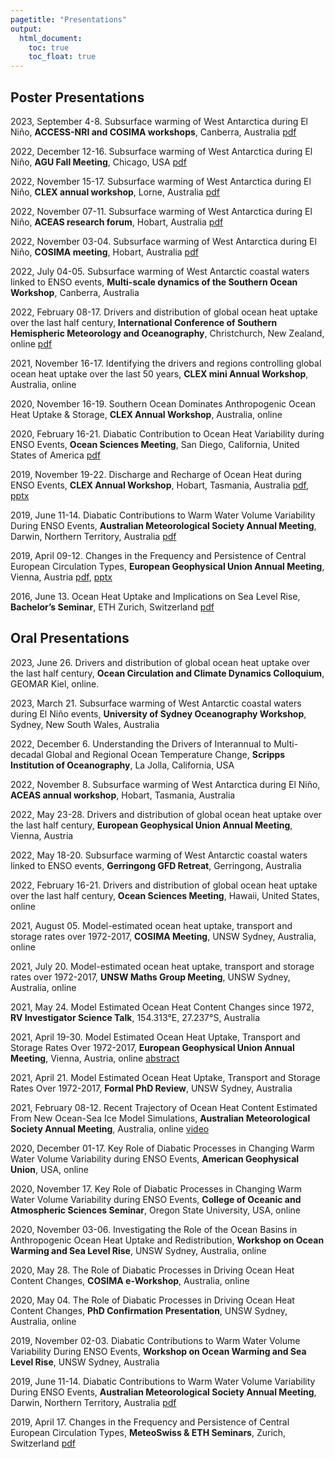 ```yaml
---
pagetitle: "Presentations"
output:
  html_document: 
    toc: true
    toc_float: true
---
```

<link rel="shortcut icon" type="image/x-icon" href="favicon.ico">
<link rel="stylesheet" href="styles.css" type="text/css">

## Poster Presentations
2023, September 4-8. Subsurface warming of West Antarctica during El Niño, **ACCESS-NRI and COSIMA workshops**, Canberra, Australia
[pdf](presentations/poster_access_nri_and_cosima_workshops_maurice_huguenin_2023.pdf)

2022, December 12-16. Subsurface warming of West Antarctica during El Niño, **AGU Fall Meeting**, Chicago, USA [pdf](presentations/poster_cosima_aceas_clex_agu_maurice_huguenin_2022.pdf)

2022, November 15-17. Subsurface warming of West Antarctica during El Niño, **CLEX annual workshop**, Lorne, Australia [pdf](presentations/poster_cosima_aceas_clex_agu_maurice_huguenin_2022.pdf)

2022, November 07-11. Subsurface warming of West Antarctica during El Niño, **ACEAS research forum**, Hobart, Australia [pdf](presentations/poster_cosima_aceas_clex_agu_maurice_huguenin_2022.pdf)

2022, November 03-04. Subsurface warming of West Antarctica during El Niño, **COSIMA meeting**, Hobart, Australia [pdf](presentations/poster_cosima_aceas_clex_agu_maurice_huguenin_2022.pdf)


2022, July 04-05. Subsurface warming of West Antarctic coastal waters linked to ENSO events, **Multi-scale dynamics of the Southern Ocean Workshop**, Canberra, Australia 

2022, February 08-17. Drivers and distribution of global ocean heat uptake over the last half century, **International Conference of Southern Hemispheric Meteorology and Oceanography**, Christchurch, New Zealand, online [pdf](presentations/poster_icshmo_conference_maurice_huguenin_2022.pdf)

2021, November 16-17. Identifying the drivers and regions controlling global ocean heat uptake over the last 50 years, **CLEX mini Annual Workshop**, Australia, online

2020, November 16-19. Southern Ocean Dominates Anthropogenic Ocean Heat Uptake & Storage, **CLEX Annual Workshop**, Australia, online

2020, February 16-21. Diabatic Contribution to Ocean Heat Variability during ENSO Events, **Ocean Sciences Meeting**, San Diego, California, United States of America [pdf](presentations/poster_ocean_sciences_conference_maurice_huguenin_2020.pdf)

2019, November 19-22. Discharge and Recharge of Ocean Heat during ENSO Events, **CLEX Annual Workshop**, Hobart, Tasmania, Australia [pdf](presentations/poster_clex_workshop_maurice_huguenin_2019.pdf), [pptx](presentations/poster_clex_workshop_maurice_huguenin_2019.pptx)

2019, June 11-14. Diabatic Contributions to Warm Water Volume Variability During ENSO Events, **Australian Meteorological Society Annual Meeting**, Darwin, Northern Territory, Australia [pdf](presentations/poster_amos_conference_maurice_huguenin_2019.pdf)

2019, April 09-12. Changes in the Frequency and Persistence of Central European Circulation Types, **European Geophysical Union Annual Meeting**, Vienna, Austria [pdf](presentations/poster_egu_conference_maurice_huguenin_2019.pdf), [pptx](presentations/poster_egu_conference_maurice_huguenin_2019.pptx)

2016, June 13. Ocean Heat Uptake and Implications on Sea Level Rise, **Bachelor's Seminar**, ETH Zurich, Switzerland [pdf](presentations/poster_bsc_seminar_maurice_huguenin_2016.pdf)

## Oral Presentations
2023, June 26. Drivers and distribution of global ocean heat uptake over the last half century, **Ocean Circulation and Climate Dynamics Colloquium**, GEOMAR Kiel, online.

2023, March 21. Subsurface warming of West Antarctic coastal waters during El Niño events, **University of Sydney Oceanography Workshop**, Sydney, New South Wales, Australia

2022, December 6. Understanding the Drivers of Interannual to Multi-decadal Global and Regional Ocean Temperature Change, **Scripps Institution of Oceanography**, La Jolla, California, USA

2022, November 8. Subsurface warming of West Antarctica during El Niño, **ACEAS annual workshop**, Hobart, Tasmania, Australia

2022, May 23-28. Drivers and distribution of global ocean heat uptake over the last half century, **European Geophysical Union Annual Meeting**, Vienna, Austria

2022, May 18-20. Subsurface warming of West Antarctic coastal waters linked to ENSO events, **Gerringong GFD Retreat**, Gerringong, Australia

2022, February 16-21. Drivers and distribution of global ocean heat uptake over the last half century, **Ocean Sciences Meeting**, Hawaii, United States, online

2021, August 05. Model-estimated ocean heat uptake, transport and storage rates over 1972-2017, **COSIMA Meeting**, UNSW Sydney, Australia, online

2021, July 20. Model-estimated ocean heat uptake, transport and storage rates over 1972-2017, **UNSW Maths Group Meeting**, UNSW Sydney, Australia, online

2021, May 24. Model Estimated Ocean Heat Content Changes since 1972, **RV Investigator Science Talk**, 154.313°E, 27.237°S, Australia 

2021, April 19-30. Model Estimated Ocean Heat Uptake, Transport and Storage Rates Over 1972-2017, **European Geophysical Union Annual Meeting**, Vienna, Austria, online [abstract](https://meetingorganizer.copernicus.org/EGU21/EGU21-8096.html)

2021, April 21. Model Estimated Ocean Heat Uptake, Transport and Storage Rates Over 1972-2017, **Formal PhD Review**, UNSW Sydney, Australia

2021, February 08-12. Recent Trajectory of Ocean Heat Content Estimated From New Ocean-Sea Ice Model Simulations, **Australian Meteorological Society Annual Meeting**, Australia, online [video](https://vimeo.com/512306675#t=4570s)

2020, December 01-17. Key Role of Diabatic Processes in Changing Warm Water Volume Variability during ENSO Events, **American Geophysical Union**, USA, online

2020, November 17. Key Role of Diabatic Processes in Changing Warm Water Volume Variability during ENSO Events, **College of Oceanic and Atmospheric Sciences Seminar**, Oregon State University, USA, online

2020, November 03-06. Investigating the Role of the Ocean Basins in Anthropogenic Ocean Heat Uptake and Redistribution, **Workshop on Ocean Warming and Sea Level Rise**, UNSW Sydney, Australia, online

2020, May 28. The Role of Diabatic Processes in Driving Ocean Heat Content Changes, **COSIMA e-Workshop**, Australia, online

2020, May 04. The Role of Diabatic Processes in Driving Ocean Heat Content Changes, **PhD Confirmation Presentation**, UNSW Sydney, Australia, online

2019, November 02-03. Diabatic Contributions to Warm Water Volume Variability During ENSO Events, **Workshop on Ocean Warming and Sea Level Rise**, UNSW Sydney, Australia

2019, June 11-14. Diabatic Contributions to Warm Water Volume Variability During ENSO Events, **Australian Meteorological Society Annual Meeting**, Darwin, Northern Territory, Australia [pdf](presentations/msc_thesis_presentation_maurice_huguenin_2019.pdf)

2019, April 17. Changes in the Frequency and Persistence of Central European Circulation Types, **MeteoSwiss & ETH Seminars**, Zurich, Switzerland [pdf](presentations/meteoswiss_eth_presentation_maurice_huguenin_2019.pdf)

